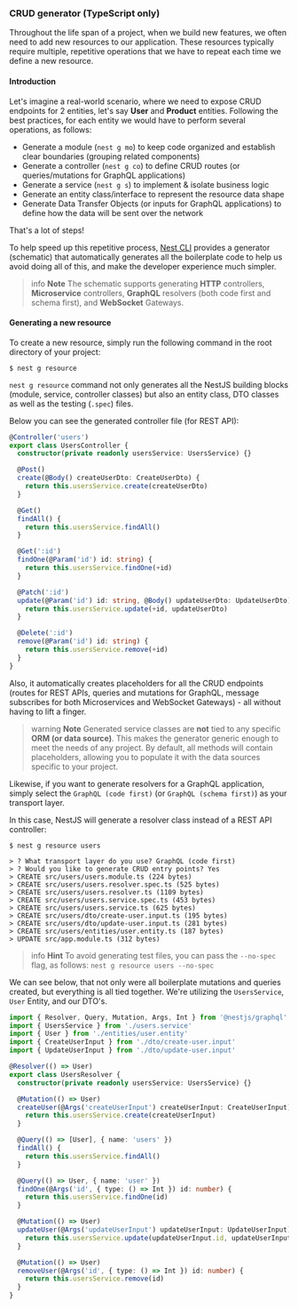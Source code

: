### CRUD generator (TypeScript only)

Throughout the life span of a project, when we build new features, we often need to add new resources to our application. These resources typically require multiple, repetitive operations that we have to repeat each time we define a new resource.

#### Introduction

Let's imagine a real-world scenario, where we need to expose CRUD endpoints for 2 entities, let's say **User** and **Product** entities.
Following the best practices, for each entity we would have to perform several operations, as follows:

- Generate a module (`nest g mo`) to keep code organized and establish clear boundaries (grouping related components)
- Generate a controller (`nest g co`) to define CRUD routes (or queries/mutations for GraphQL applications)
- Generate a service (`nest g s`) to implement & isolate business logic
- Generate an entity class/interface to represent the resource data shape
- Generate Data Transfer Objects (or inputs for GraphQL applications) to define how the data will be sent over the network

That's a lot of steps!

To help speed up this repetitive process, [Nest CLI](/cli/overview) provides a generator (schematic) that automatically generates all the boilerplate code to help us avoid doing all of this, and make the developer experience much simpler.

> info **Note** The schematic supports generating **HTTP** controllers, **Microservice** controllers, **GraphQL** resolvers (both code first and schema first), and **WebSocket** Gateways.

#### Generating a new resource

To create a new resource, simply run the following command in the root directory of your project:

```shell
$ nest g resource
```

`nest g resource` command not only generates all the NestJS building blocks (module, service, controller classes) but also an entity class, DTO classes as well as the testing (`.spec`) files.

Below you can see the generated controller file (for REST API):

```typescript
@Controller('users')
export class UsersController {
  constructor(private readonly usersService: UsersService) {}

  @Post()
  create(@Body() createUserDto: CreateUserDto) {
    return this.usersService.create(createUserDto)
  }

  @Get()
  findAll() {
    return this.usersService.findAll()
  }

  @Get(':id')
  findOne(@Param('id') id: string) {
    return this.usersService.findOne(+id)
  }

  @Patch(':id')
  update(@Param('id') id: string, @Body() updateUserDto: UpdateUserDto) {
    return this.usersService.update(+id, updateUserDto)
  }

  @Delete(':id')
  remove(@Param('id') id: string) {
    return this.usersService.remove(+id)
  }
}
```

Also, it automatically creates placeholders for all the CRUD endpoints (routes for REST APIs, queries and mutations for GraphQL, message subscribes for both Microservices and WebSocket Gateways) - all without having to lift a finger.

> warning **Note** Generated service classes are **not** tied to any specific **ORM (or data source)**. This makes the generator generic enough to meet the needs of any project. By default, all methods will contain placeholders, allowing you to populate it with the data sources specific to your project.

Likewise, if you want to generate resolvers for a GraphQL application, simply select the `GraphQL (code first)` (or `GraphQL (schema first)`) as your transport layer.

In this case, NestJS will generate a resolver class instead of a REST API controller:

```shell
$ nest g resource users

> ? What transport layer do you use? GraphQL (code first)
> ? Would you like to generate CRUD entry points? Yes
> CREATE src/users/users.module.ts (224 bytes)
> CREATE src/users/users.resolver.spec.ts (525 bytes)
> CREATE src/users/users.resolver.ts (1109 bytes)
> CREATE src/users/users.service.spec.ts (453 bytes)
> CREATE src/users/users.service.ts (625 bytes)
> CREATE src/users/dto/create-user.input.ts (195 bytes)
> CREATE src/users/dto/update-user.input.ts (281 bytes)
> CREATE src/users/entities/user.entity.ts (187 bytes)
> UPDATE src/app.module.ts (312 bytes)
```

> info **Hint** To avoid generating test files, you can pass the `--no-spec` flag, as follows: `nest g resource users --no-spec`

We can see below, that not only were all boilerplate mutations and queries created, but everything is all tied together. We're utilizing the `UsersService`, `User` Entity, and our DTO's.

```typescript
import { Resolver, Query, Mutation, Args, Int } from '@nestjs/graphql'
import { UsersService } from './users.service'
import { User } from './entities/user.entity'
import { CreateUserInput } from './dto/create-user.input'
import { UpdateUserInput } from './dto/update-user.input'

@Resolver(() => User)
export class UsersResolver {
  constructor(private readonly usersService: UsersService) {}

  @Mutation(() => User)
  createUser(@Args('createUserInput') createUserInput: CreateUserInput) {
    return this.usersService.create(createUserInput)
  }

  @Query(() => [User], { name: 'users' })
  findAll() {
    return this.usersService.findAll()
  }

  @Query(() => User, { name: 'user' })
  findOne(@Args('id', { type: () => Int }) id: number) {
    return this.usersService.findOne(id)
  }

  @Mutation(() => User)
  updateUser(@Args('updateUserInput') updateUserInput: UpdateUserInput) {
    return this.usersService.update(updateUserInput.id, updateUserInput)
  }

  @Mutation(() => User)
  removeUser(@Args('id', { type: () => Int }) id: number) {
    return this.usersService.remove(id)
  }
}
```
